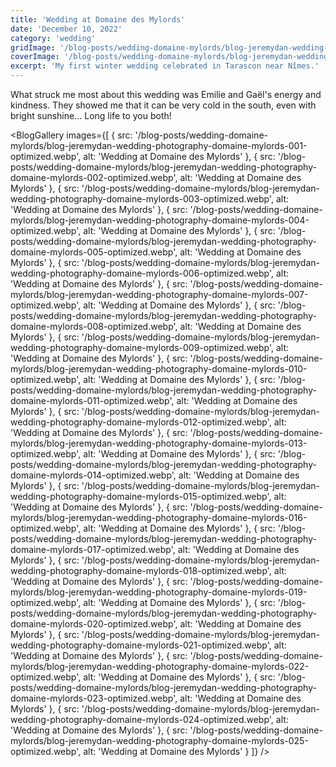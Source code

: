 ```yaml
---
title: 'Wedding at Domaine des Mylords'
date: 'December 10, 2022'
category: 'wedding'
gridImage: '/blog-posts/wedding-domaine-mylords/blog-jeremydan-wedding-photography-domaine-mylords-021-optimized.webp'
coverImage: '/blog-posts/wedding-domaine-mylords/blog-jeremydan-wedding-photography-domaine-mylords-011-optimized.webp'
excerpt: 'My first winter wedding celebrated in Tarascon near Nîmes.'
---
```


What struck me most about this wedding was Emilie and Gaël's energy and
kindness. They showed me that it can be very cold in the south, even with bright
sunshine... Long life to you both!

<BlogGallery
  images={[
    {
      src: '/blog-posts/wedding-domaine-mylords/blog-jeremydan-wedding-photography-domaine-mylords-001-optimized.webp',
      alt: 'Wedding at Domaine des Mylords'
    },
    {
      src: '/blog-posts/wedding-domaine-mylords/blog-jeremydan-wedding-photography-domaine-mylords-002-optimized.webp',
      alt: 'Wedding at Domaine des Mylords'
    },
    {
      src: '/blog-posts/wedding-domaine-mylords/blog-jeremydan-wedding-photography-domaine-mylords-003-optimized.webp',
      alt: 'Wedding at Domaine des Mylords'
    },
    {
      src: '/blog-posts/wedding-domaine-mylords/blog-jeremydan-wedding-photography-domaine-mylords-004-optimized.webp',
      alt: 'Wedding at Domaine des Mylords'
    },
    {
      src: '/blog-posts/wedding-domaine-mylords/blog-jeremydan-wedding-photography-domaine-mylords-005-optimized.webp',
      alt: 'Wedding at Domaine des Mylords'
    },
    {
      src: '/blog-posts/wedding-domaine-mylords/blog-jeremydan-wedding-photography-domaine-mylords-006-optimized.webp',
      alt: 'Wedding at Domaine des Mylords'
    },
    {
      src: '/blog-posts/wedding-domaine-mylords/blog-jeremydan-wedding-photography-domaine-mylords-007-optimized.webp',
      alt: 'Wedding at Domaine des Mylords'
    },
    {
      src: '/blog-posts/wedding-domaine-mylords/blog-jeremydan-wedding-photography-domaine-mylords-008-optimized.webp',
      alt: 'Wedding at Domaine des Mylords'
    },
    {
      src: '/blog-posts/wedding-domaine-mylords/blog-jeremydan-wedding-photography-domaine-mylords-009-optimized.webp',
      alt: 'Wedding at Domaine des Mylords'
    },
    {
      src: '/blog-posts/wedding-domaine-mylords/blog-jeremydan-wedding-photography-domaine-mylords-010-optimized.webp',
      alt: 'Wedding at Domaine des Mylords'
    },
    {
      src: '/blog-posts/wedding-domaine-mylords/blog-jeremydan-wedding-photography-domaine-mylords-011-optimized.webp',
      alt: 'Wedding at Domaine des Mylords'
    },
    {
      src: '/blog-posts/wedding-domaine-mylords/blog-jeremydan-wedding-photography-domaine-mylords-012-optimized.webp',
      alt: 'Wedding at Domaine des Mylords'
    },
    {
      src: '/blog-posts/wedding-domaine-mylords/blog-jeremydan-wedding-photography-domaine-mylords-013-optimized.webp',
      alt: 'Wedding at Domaine des Mylords'
    },
    {
      src: '/blog-posts/wedding-domaine-mylords/blog-jeremydan-wedding-photography-domaine-mylords-014-optimized.webp',
      alt: 'Wedding at Domaine des Mylords'
    },
    {
      src: '/blog-posts/wedding-domaine-mylords/blog-jeremydan-wedding-photography-domaine-mylords-015-optimized.webp',
      alt: 'Wedding at Domaine des Mylords'
    },
    {
      src: '/blog-posts/wedding-domaine-mylords/blog-jeremydan-wedding-photography-domaine-mylords-016-optimized.webp',
      alt: 'Wedding at Domaine des Mylords'
    },
    {
      src: '/blog-posts/wedding-domaine-mylords/blog-jeremydan-wedding-photography-domaine-mylords-017-optimized.webp',
      alt: 'Wedding at Domaine des Mylords'
    },
    {
      src: '/blog-posts/wedding-domaine-mylords/blog-jeremydan-wedding-photography-domaine-mylords-018-optimized.webp',
      alt: 'Wedding at Domaine des Mylords'
    },
    {
      src: '/blog-posts/wedding-domaine-mylords/blog-jeremydan-wedding-photography-domaine-mylords-019-optimized.webp',
      alt: 'Wedding at Domaine des Mylords'
    },
    {
      src: '/blog-posts/wedding-domaine-mylords/blog-jeremydan-wedding-photography-domaine-mylords-020-optimized.webp',
      alt: 'Wedding at Domaine des Mylords'
    },
    {
      src: '/blog-posts/wedding-domaine-mylords/blog-jeremydan-wedding-photography-domaine-mylords-021-optimized.webp',
      alt: 'Wedding at Domaine des Mylords'
    },
    {
      src: '/blog-posts/wedding-domaine-mylords/blog-jeremydan-wedding-photography-domaine-mylords-022-optimized.webp',
      alt: 'Wedding at Domaine des Mylords'
    },
    {
      src: '/blog-posts/wedding-domaine-mylords/blog-jeremydan-wedding-photography-domaine-mylords-023-optimized.webp',
      alt: 'Wedding at Domaine des Mylords'
    },
    {
      src: '/blog-posts/wedding-domaine-mylords/blog-jeremydan-wedding-photography-domaine-mylords-024-optimized.webp',
      alt: 'Wedding at Domaine des Mylords'
    },
    {
      src: '/blog-posts/wedding-domaine-mylords/blog-jeremydan-wedding-photography-domaine-mylords-025-optimized.webp',
      alt: 'Wedding at Domaine des Mylords'
    }
  ]}
/>
